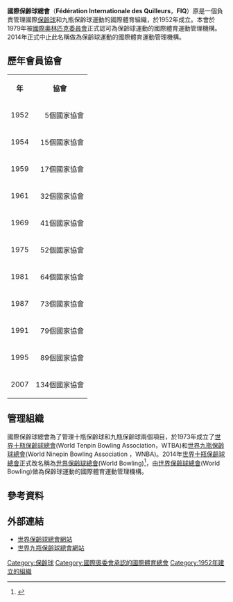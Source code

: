 {{expand|time=2011-06-04T14:15:30+00:00}}
{{Infobox Organization
| name = 國際保齡球總會
| original_name = {{lang|fr|Fédération Internationale des Quilleurs}}
| image = 國際保齡球總會logo.gif
| size = 100px
| caption = FIQ標誌
| formation = 1952年
|extinction       = 2014年 <ref>{{Cite web |url=http://www.worldbowling.org/about/ |title=英文版 關於World Bowling |access-date=2017-03-19 |archive-date=2020-12-05 |archive-url=https://web.archive.org/web/20201205053416/https://www.worldbowling.org/about/ |dead-url=no }}</ref>
| headquarter = [[美國|美國]][[科羅拉多泉|科羅拉多泉]]
| type = 體育運動
| leader_title=主席
| leader_name = 
| membership = 
| web = http://www.fiq-wnba.com/
}}
'''國際保齡球總會'''（'''Fédération Internationale des Quilleurs'''，'''FIQ'''）原是一個負責管理國際[[保齡球|保齡球]]和九瓶保齡球運動的國際體育組織，於1952年成立。本會於1979年被[[國際奧林匹克委員會|國際奧林匹克委員會]]正式認可為保齡球運動的國際體育運動管理機構。2014年正式中止此名稱做為保齡球運動的國際體育運動管理機構。

== 歷年會員協會 ==

{| class="prettytable"
|- style="background-color:#B3B7FF;"
| <center>'''年'''</center>
| <center>'''協會'''</center>
|-
| <center>1952</center>
| <div align="right">5個國家協會</div>
|-
| <center>1954</center>
| <div align="right">15個國家協會</div>
|-
| <center>1959</center>
| <div align="right">17個國家協會</div>
|-
| <center>1961</center>
| <div align="right">32個國家協會</div>
|-
| <center>1969</center>
| <div align="right">41個國家協會</div>
|-
| <center>1975</center>
| <div align="right">52個國家協會</div>
|-
| <center>1981</center>
| <div align="right">64個國家協會</div>
|-
| <center>1987</center>
| <div align="right">73個國家協會</div>
|-
| <center>1991</center>
| <div align="right">79個國家協會</div>
|-
| <center>1995</center>
| <div align="right">89個國家協會</div>
|-
| <center>2007</center>
| <div align="right">134個國家協會</div>
|}

==管理組織==
國際保齡球總會為了管理十瓶保齡球和九瓶保齡球兩個項目，於1973年成立了[[世界十瓶保齡球總會|世界十瓶保齡球總會]](World Tenpin Bowling Association，WTBA)和[[世界九瓶保齡球總會|世界九瓶保齡球總會]](World Ninepin Bowling Association ，WNBA)。2014年[[世界十瓶保齡球總會|世界十瓶保齡球總會]]正式改名稱為[[世界保齡球總會|世界保齡球總會]](World Bowling)<ref>{{Cite web |url=https://en.wikipedia.org/wiki/World_Bowling |title=英文版 World Bowling |accessdate=2017-03-15 |archive-date=2020-10-25 |archive-url=https://web.archive.org/web/20201025175920/https://en.wikipedia.org/wiki/World_Bowling |dead-url=no }}</ref>，由[[世界保齡球總會|世界保齡球總會]](World Bowling)做為保齡球運動的國際體育運動管理機構。

== 參考資料 ==
{{reflist}}

== 外部連結 ==
* [http://www.worldbowling.org/ 世界保齡球總會網站] {{Wayback|url=http://www.worldbowling.org/ |date=20201101004034 }}
* [http://www.fiq-wnba.com/ 世界九瓶保齡球總會網站] {{Wayback|url=http://www.fiq-wnba.com/ |date=20201031190708 }}

{{國際運動總會}}

[[Category:保齡球|Category:保齡球]]
[[Category:國際奧委會承認的國際體育總會|Category:國際奧委會承認的國際體育總會]]
[[Category:1952年建立的組織|Category:1952年建立的組織]]